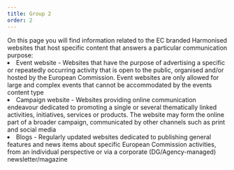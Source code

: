 ```yaml
---
title: Group 2
order: 2
---
```



<Paragraph size="lead">
  On this page you will find information related to the EC branded Harmonised
  websites that host specific content that answers a particular communication
  purpose:
</Paragraph>

<List size="lead">
  <li>
    Event website - Websites that have the purpose of advertising a specific or
    repeatedly occurring activity that is open to the public, organised and/or
    hosted by the European Commission. Event websites are only allowed for large
    and complex events that cannot be accommodated by the events content type
  </li>
  <li>
    Campaign website - Websites providing online communication endeavour
    dedicated to promoting a single or several thematically linked activities,
    initiatives, services or products. The website may form the online part of a
    broader campaign, communicated by other channels such as print and social
    media
  </li>
  <li>
    Blogs - Regularly updated websites dedicated to publishing general features
    and news items about specific European Commission activities, from an
    individual perspective or via a corporate (DG/Agency-managed)
    newsletter/magazine
  </li>
</List>
